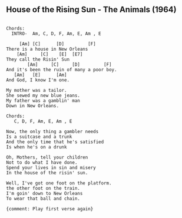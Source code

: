 ## House of the Rising Sun - The Animals (1964) {#classics-house-of-the-rising-sun}



```

Chords:
  INTRO-  Am, C, D, F, Am, E, Am , E 

     [Am] [C]      [D]         [F]
There is a house in New Orleans
    [Am]     [C]    [E]  [E7]
They call the Risin' Sun
        [Am]     [C]     [D]         [F]
And it's been the ruin of many a poor boy.
   [Am]   [E]      [Am]
And God, I know I'm one.

My mother was a tailor.
She sewed my new blue jeans.
My father was a gamblin' man
Down in New Orleans.

Chords:
   C, D, F, Am, E, Am , E 

Now, the only thing a gambler needs
Is a suitcase and a trunk
And the only time that he's satisfied
Is when he's on a drunk

Oh, Mothers, tell your children
Not to do what I have done.
Spend your lives in sin and misery
In the house of the risin' sun.

Well, I've got one foot on the platform.
the other foot on the train.
I'm goin' down to New Orleans
To wear that ball and chain.

{comment: Play first verse again}


```
